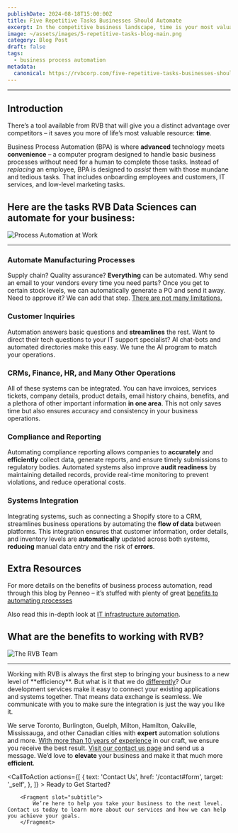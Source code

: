 ```yaml
---
publishDate: 2024-08-18T15:00:00Z
title: Five Repetitive Tasks Businesses Should Automate
excerpt: In the competitive business landscape, time is your most valuable resource. RVB Data Sciences offers a powerful solution to help you reclaim it - Business Process Automation (BPA). Dive in and let's explore what tasks businesses should be automating.
image: ~/assets/images/5-repetitive-tasks-blog-main.png
category: Blog Post
draft: false
tags:
  - business process automation
metadata:
  canonical: https://rvbcorp.com/five-repetitive-tasks-businesses-should-automate
---
```



<hr></hr>

## Introduction

There’s a tool available from RVB that will give you a distinct advantage over competitors – it saves you more of life’s most valuable resource: **time**.

Business Process Automation (BPA) is where **advanced** technology meets **convenience** – a computer program designed to handle basic business processes without need for a human to complete those tasks. Instead of *replacing* an employee, BPA is designed to *assist* them with those mundane and tedious tasks. That includes onboarding employees and customers, IT services, and low-level marketing tasks.

## Here are the tasks RVB Data Sciences can automate for your business:
![Process Automation at Work](~/assets/images/business-process-automation-service-main.webp)

---

### Automate Manufacturing Processes
Supply chain? Quality assurance? **Everything** can be automated. Why send an email to your vendors every time you need parts? Once you get to certain stock levels, we can automatically generate a PO and send it away. Need to approve it? We can add that step. <u>There are not many limitations.</u>

### Customer Inquiries
Automation answers basic questions and **streamlines** the rest. Want to direct their tech questions to your IT support specialist? AI chat-bots and automated directories make this easy. We tune the AI program to match your operations. 

### CRMs, Finance, HR, and Many Other Operations
All of these systems can be integrated. You can have invoices, services tickets, company details, product details, email history chains, benefits, and a plethora of other important information **in one area**. This not only saves time but also ensures accuracy and consistency in your business operations. 

### Compliance and Reporting
Automating compliance reporting allows companies to **accurately** and **efficiently** collect data, generate reports, and ensure timely submissions to regulatory bodies. Automated systems also improve **audit readiness** by maintaining detailed records, provide real-time monitoring to prevent violations, and reduce operational costs. 

### Systems Integration 
Integrating systems, such as connecting a Shopify store to a CRM, streamlines business operations by automating the **flow of data** between platforms. This integration ensures that customer information, order details, and inventory levels are **automatically** updated across both systems, **reducing** manual data entry and the risk of **errors**. 

## Extra Resources
For more details on the benefits of business process automation, read through this blog by Penneo – it’s stuffed with plenty of great [benefits to automating processes](https://penneo.com/blog/10-benefits-business-process-automation/)

Also read this in-depth look at [IT infrastructure automation](https://www.maximaconsulting.com/newsroom/it-infrastructure-automation).

## What are the benefits to working with RVB?
![The RVB Team](~/assets/images/about-us-main.webp)
<hr></hr>
Working with RVB is always the first step to bringing your business to a new level of **efficiency**. But what is it that we do <u>differently</u>? 
Our development services make it easy to connect your existing applications and systems together. That means data exchange is seamless. We communicate with you to make sure the integration is just the way you like it.  

We serve Toronto, Burlington, Guelph, Milton, Hamilton, Oakville, Mississauga, and other Canadian cities with **expert** automation solutions and more. <u>With more than 10 years of experience</u> in our craft, we ensure you receive the best result. [Visit our contact us page](https://rvbcorp.com/contact) and send us a message. We’d love to **elevate** your business and make it that much more **efficient**. 

<CallToAction
    actions={[
        {
            text: 'Contact Us',
            href: '/contact#form',
            target: '_self',
        },
        ]}
    >
        <Fragment slot="title">
        Ready to Get Started?
        </Fragment>

        <Fragment slot="subtitle">
            We’re here to help you take your business to the next level. Contact us today to learn more about our services and how we can help you achieve your goals.
        </Fragment>

</CallToAction>